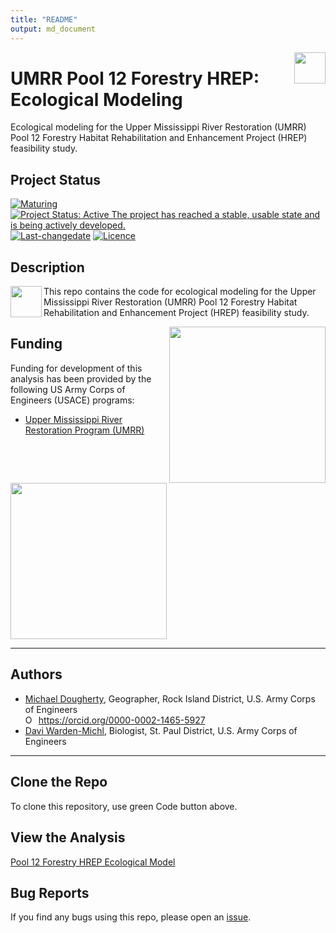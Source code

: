 ```yaml
---
title: "README"
output: md_document
---
```


<!-- README.md is generated from README.Rmd. Please edit that file -->
<!-- rmarkdown::render(input="README.Rmd", output_file = "README.md", output_format = "md_document") -->

<img src="figures/castle.png" width=50 align="right" />

# UMRR Pool 12 Forestry HREP: Ecological Modeling
Ecological modeling for the Upper Mississippi River Restoration (UMRR) Pool 12 Forestry Habitat Rehabilitation and Enhancement Project (HREP) feasibility study.

## Project Status
[![Maturing](https://img.shields.io/badge/lifecycle-maturing-blue.svg)](https://www.tidyverse.org/lifecycle)
[![Project Status: Active The project has reached a stable, usable state and is being actively developed.](https://www.repostatus.org/badges/latest/active.svg)](https://www.repostatus.org/#active)
[![Last-changedate](https://img.shields.io/badge/last%20change-`r gsub('-', '--', Sys.Date())`-yellowgreen.svg)](/commits/master)
[![Licence](https://img.shields.io/badge/licence-CC0-blue.svg)](http://choosealicense.com/licenses/cc0-1.0/)

## Description

<img src="figures/r_logo.png" width=50 align="left" />

This repo contains the code for ecological modeling for the Upper Mississippi River Restoration (UMRR) Pool 12 Forestry Habitat Rehabilitation and Enhancement Project (HREP) feasibility study.

<img src="figures/USACE-Logo-Horizontal.png" width=250 align="right" />

## Funding
Funding for development of this analysis has been provided by the following US Army Corps of Engineers (USACE) programs:

* [Upper Mississippi River Restoration Program (UMRR)](https://www.mvr.usace.army.mil/Missions/Environmental-Stewardship/Upper-Mississippi-River-Restoration/)

<img src="figures/UMRRlogo_rgb_300px.png" width=250 align="left" /> <br clear="all" />

***  

## Authors  
* [Michael Dougherty](mailto:Michael.P.Dougherty@usace.army.mil), Geographer, Rock Island District, U.S. Army Corps of Engineers <div itemscope itemtype="https://schema.org/Person"><a itemprop="sameAs" content="https://orcid.org/0000-0002-1465-5927" href="https://orcid.org/0000-0002-1465-5927" target="orcid.widget" rel="me noopener noreferrer" style="vertical-align:top;"> <img src="https://orcid.org/sites/default/files/images/orcid_16x16.png" style="width:1em;margin-right:.5em;" alt="ORCID iD icon">https://orcid.org/0000-0002-1465-5927</a></div>   
* [Davi Warden-Michl](mailto:davi.e.michl@usace.army.mil), Biologist, St. Paul District, U.S. Army Corps of Engineers 

***

## Clone the Repo
To clone this repository, use green Code button above. 

## View the Analysis
[Pool 12 Forestry HREP Ecological Model](https://mvr-gis.github.io/Pool_12_ecomod/)


## Bug Reports
If you find any bugs using this repo, please open an [issue](https://github.com/MVR-GIS/Pool_12_ecomod/issues). 
